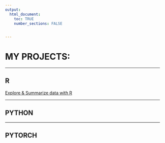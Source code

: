 ```yaml
---
output: 
  html_document:
    toc: TRUE
    number_sections: FALSE
    

---
```


# MY PROJECTS:

***
## R

[Explore & Summarize data with R]('https://hindamosh.github.io/Explore_summarize_project/')

***

## PYTHON

***

## PYTORCH




